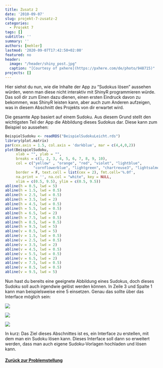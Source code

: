 ---
title: Zusatz 2
date: '2010-09-07'
slug: projekt-7-zusatz-2
categories:
  - Projekt 7
tags: []
subtitle: ''
summary: ''
authors: [mehler]
lastmod: '2020-09-07T17:42:50+02:00'
featured: no
header:
  image: "/header/shiny_post.jpg"
  caption: "[Courtesy of pxhere](https://pxhere.com/de/photo/948715)"
projects: []
---

Hier siehst du nun, wie die Inhalte der App zu "Sudokus lösen" aussehen würden, wenn man diese nicht interaktiv mit ShinyR programmieren würde. Das soll dir zum Einen dazu dienen, einen ersten Eindruck davon zu bekommen, was ShinyR leisten kann, aber auch zum Anderen aufzeigen, was in diesem Abschnitt des Projekts von dir erwartet wird.

Die gesamte App basiert auf einem Sudoku. Aus diesem Grund stellt den wichtigsten Teil der App die Abbildung dieses Sudokus dar. Diese kann zum Beispiel so aussehen:

```{r, echo = FALSE, warning = FALSE}
BeispielSudoku <- readRDS("BeispielSudokuLeicht.rds")
library(plot.matrix)
par(cex.axis = 1.5, col.axis = 'darkblue', mar = c(4,4,0,2))
plot(BeispielSudoku,
     xlab = "", ylab = "",
     breaks = c(1, 2, 3, 4, 5, 6, 7, 8, 9, 10),
     col = c("yellow" , "orange", "red", "violet", "lightblue",
             "cornflowerblue", "lightgreen", "chartreuse3", "lightsalmon4"),
     border = F, text.cell = list(cex = 2), fmt.cell='%.0f',
     na.print = '', na.col = "white", key = NULL,
     xlim = c(0.5, 9.5), ylim = c(0.5, 9.5))
abline(h = 0.5, lwd = 5)
abline(h = 1.5, lwd = 0.5)
abline(h = 2.5, lwd = 0.5)
abline(h = 3.5, lwd = 2)
abline(h = 4.5, lwd = 0.5)
abline(h = 5.5, lwd = 0.5)
abline(h = 6.5, lwd = 2)
abline(h = 7.5, lwd = 0.5)
abline(h = 8.5, lwd = 0.5)
abline(h = 9.5, lwd = 5)
abline(v = 0.5, lwd = 5)
abline(v = 1.5, lwd = 0.5)
abline(v = 2.5, lwd = 0.5)
abline(v = 3.5, lwd = 2)
abline(v = 4.5, lwd = 0.5)
abline(v = 5.5, lwd = 0.5)
abline(v = 6.5, lwd = 2)
abline(v = 7.5, lwd = 0.5)
abline(v = 8.5, lwd = 0.5)
abline(v = 9.5, lwd = 5)
```

Nun hast du bereits eine geeignete Abbildung eines Sudokus, doch dieses Sudoku soll auch irgendwie gelöst werden können. In Zeile 3 und Spalte 1 kann man beispielsweise eine 5 einsetzen. Genau das sollte über das Interface möglich sein:

![](/post/2020-09-07-projekt-7-zusatz-2_files/Grafik1.png)

![](/post/2020-09-07-projekt-7-zusatz-2_files/Grafik2.png)

![](/post/2020-09-07-projekt-7-zusatz-2_files/Grafik3.png)

In kurz: Das Ziel dieses Abschnittes ist es, ein Interface zu erstellen, mit dem man ein Sudoku lösen kann. Dieses Interface soll dann so erweitert werden, dass man auch eigene Sudoku-Vorlagen hochladen und lösen kann.

#### [Zurück zur Problemstellung](/post/problemstellung7)
